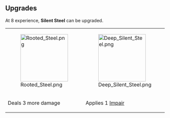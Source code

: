{{Card
|rarity = Uncommon
|decktype = Battle
|cardtype = Attack
|character = Sal
|keywords = [[Expend]], [[Ambush]] 
|upgradeable = Yes
|expreq = 8
|upgrade1 = Rooted Steel
|upgrade2 = Deep Silent Steel}}
{{Quote|The noisy ones are scarier, but a lot easier to avoid.}}

==Upgrades==
At 8 experience, '''Silent Steel''' can be upgraded.
{| class="wikitable" style="text-align:center"
|-
|[[File:Rooted Steel.png|150px]]
|[[File:Deep Silent Steel.png|150px]]
|-
!Deals 3 more damage
!Applies 1 [[Impair]]
|}